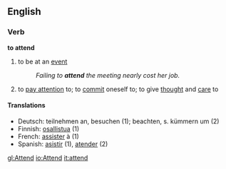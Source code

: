 ==English==
===Verb===
'''to attend'''
#to be at an [[event]]
#:''Failing to '''attend''' the meeting nearly cost her job.''
#to [[pay attention]] to; to [[commit]] oneself to; to give [[thought]] and [[care]] to

====Translations====
*Deutsch: teilnehmen an, besuchen (1); beachten, s. kümmern um (2)
*Finnish: [[osallistua]] (1)
*French: [[assister]] à (1)
*Spanish: [[asistir]] (1), [[atender]] (2)


[[gl:Attend]]
[[io:Attend]]
[[it:attend]]